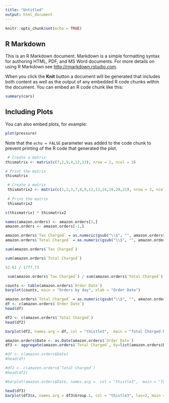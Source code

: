 ```yaml
---
title: "Untitled"
output: html_document
---
```


```r
knitr::opts_chunk$set(echo = TRUE)
```

## R Markdown

This is an R Markdown document. Markdown is a simple formatting syntax for authoring HTML, PDF, and MS Word documents. For more details on using R Markdown see <http://rmarkdown.rstudio.com>.

When you click the **Knit** button a document will be generated that includes both content as well as the output of any embedded R code chunks within the document. You can embed an R code chunk like this:

```r
summary(cars)
```

## Including Plots

You can also embed plots, for example:

```r
plot(pressure)
```

Note that the `echo = FALSE` parameter was added to the code chunk to prevent printing of the R code that generated the plot.

```r
 # Create a matrix
thismatrix <- matrix(c(7,2,9,4,12,13), nrow = 2, ncol = 3)

# Print the matrix
thismatrix

 # Create a matrix
 thismatrix2 <- matrix(c(1,2,3,7,8,9,12,13,14,19,20,21), nrow = 3, ncol = 4)
 
 # Print the matrix
 thismatrix2
```
```r
c(thismatrix) * thismatrix2
```


```r
names(amazon.orders) <- amazon.orders[1,]
amazon.orders <- amazon.orders[-1,]

```

```r
amazon.orders$`Tax Charged` = as.numeric(gsub("\\$", "", amazon.orders$`Tax Charged`))
amazon.orders$`Total Charged` = as.numeric(gsub("\\$", "", amazon.orders$`Total Charged`))
```

```r
sum(amazon.orders$`Tax Charged`) 
```

```r
sum(amazon.orders$`Total Charged`)
```

```r
52.61 / 1777.73
```
```r
 sum(amazon.orders$`Tax Charged`) / sum(amazon.orders$`Total Charged`) 
```

```r
counts <- table(amazon.orders$`Order Date`)
barplot(counts, main = "Orders by day", xlab = "Order Date")
```

```r
amazon.orders$`Total Charged` = as.numeric(gsub("\\$", "", amazon.orders$`Total Charged`))
df <- c(amazon.orders$`Order Date`)
head(df)

df2 <- c(amazon.orders$`Total Charged`)
head(df2)
```

```r
barplot(df2, names.arg = df, col = "thistle3",  main = "Total Charged By Order data",xlab = "Order Date", ylab = "Total Charged in $")
```

```r
amazon.orders$Date <- as.Date(amazon.orders$`Order Date`)
df3 <- aggregate(amazon.orders$`Total Charged`, by=list(amazon.orders$Date), sum)

#df <- c(amazon.orders$Date)
#head(df)

#df2 <- c(amazon.orders$`Total Charged`)
#head(df2)

#barplot(amazon.orders$Date, names.arg =  col = "thistle3",  main = "Total Charged By Order data",xlab = "Order Date", ylab = "Total Charged in $")

head(df3)
barplot(df3$x, names.arg = df3$Group.1, col = "thistle3", las=2, main = "Total Charged By Order Date", xlab = "Order Date", ylab = "Total Charged in $") 
```

